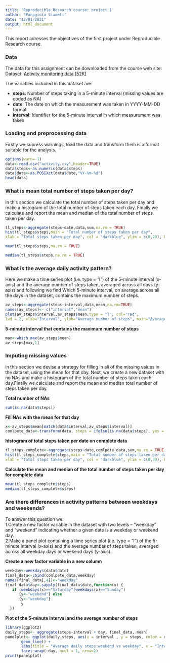 ```yaml
---
title: 'Reproducible Research course: project 1'
author: "Panagiota Siameti"
date: "12/01/2021"
output: html_document
---
```



This report adresses the objectives of the first project under Reproducible Research course.  

### Data    
The data for this assignment can be downloaded from the course web site:  
Dataset: [Activity monitoring data [52K]](https://d396qusza40orc.cloudfront.net/repdata%2Fdata%2Factivity.zip)  

The variables included in this dataset are:

- **steps**: Number of steps taking in a 5-minute interval (missing values are coded as \color{red}{\verb|NA|}NA)  
- **date**: The date on which the measurement was taken in YYYY-MM-DD format  
- **interval**: Identifier for the 5-minute interval in which measurement was taken

### Loading and preprocessing data  

Firstly we supress warnings, load the data and transform them is a format suitable for the analysis.

```r
options(warn=-1)
data<-read.csv("activity.csv",header=TRUE)
data$steps<-as.numeric(data$steps)
data$date<-as.POSIXct(data$date,"%Y-%m-%d")
head(data)
```

### What is mean total number of steps taken per day?  

In this section we calculate the total number of steps taken per day and make a histogram of the total number of steps taken each day. Finally we calculate and report the mean and median of the total number of steps taken per day.  

```r
tl_steps<-aggregate(steps~date,data,sum,na.rm = TRUE)
hist(tl_steps$steps,main = "Total number of steps taken per day", 
xlab = "Total steps taken per day", col = "darkblue", ylim = c(0,20), breaks = seq(0,25000, by=2500))
```


```r
mean(tl_steps$steps,na.rm = TRUE)
```
```r
median(tl_steps$steps,na.rm = TRUE)
```

### What is the average daily activity pattern?  

Here we make a time series plot (i.e. \color{red}{\verb|type = "l"|}type = "l") of the 5-minute interval (x-axis) and the average number of steps taken, averaged across all days (y-axis) and following we find Which 5-minute interval, on average across all the days in the dataset, contains the maximum number of steps.  

```r
av_steps<-aggregate(steps~interval,data,mean,na.rm=TRUE)
names(av_steps)<- c("interval","mean")
plot(av_steps$interval,av_steps$mean,type = "l", col="red", 
lwd = 2, xlab="Interval", ylab="Average number of steps", main="Average number of steps per intervals")
```

**5-minute interval that contains the maximum number of steps**  
```r
max<-which.max(av_steps$mean)
av_steps[max,1]
```

### Imputing missing values  
in this section we devise a strategy for filling in all of the missing values in the dataset, using the mean for that day. Next, we create a new dataset with no NAs and make a histogram of the total number of steps taken each day.Finally we calculate and report the mean and median total number of steps taken per day.  

**Total number of NAs**
```r
sum(is.na(data$steps))
```

**Fill NAs with the mean for that day**
```r
x<-av_steps$mean[match(data$interval,av_steps$interval)]
comlpete_data<-transform(data, steps = ifelse(is.na(data$steps), yes = x, no = data$steps))
```

**histogram of total steps taken per date on complete data**
```r
tl_steps_complete<-aggregate(steps~date,comlpete_data,sum,na.rm = TRUE)
hist(tl_steps_complete$steps,main = "Total number of steps taken per day", 
xlab = "Total steps taken per day", col = "darkblue", ylim = c(0,30), breaks = seq(0,25000, by=2500))

```

**Calculate the mean and median of the total number of steps taken per day for complete data**
```r
mean(tl_steps_complete$steps)
median(tl_steps_complete$steps)
```

### Are there differences in activity patterns between weekdays and weekends?  

To answer this question we:  
1.Create a new factor variable in the dataset with two levels – “weekday” and “weekend” indicating whether a given date is a weekday or weekend day.  
2.Make a panel plot containing a time series plot (i.e. \color{red}{\verb|type = "l"|}type = "l") of the 5-minute interval (x-axis) and the average number of steps taken, averaged across all weekday days or weekend days (y-axis).  

**Create a new factor variable in a new column**
```r
weekday<-weekdays(data$date)
final_data<-cbind(comlpete_data,weekday)
names(final_data[,4])<-"weekday"
final_data$day<-sapply(final_data$date,function(x) {
   if (weekdays(x)=="Saturday"|weekdays(x)=="Sunday")
      {y<-"weekend"} else
      {y<-"weekday"}
       y
  })
```
**Plot of the 5-minute interval and the average number of steps**
```r
library(ggplot2)
daily_steps<- aggregate(steps~interval + day, final_data, mean)
panelplot<- ggplot(daily_steps, aes(x = interval , y = steps, color = day)) +
       geom_line() +
       labs(title = "Average daily steps:weekend vs weekday", x = "Interval", y = "Average number of steps") +
       facet_wrap(~day, ncol = 1, nrow=2)
print(panelplot)
```


